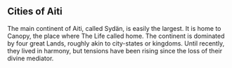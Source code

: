 
<Meta title='Setting|Cities/Cities of Aiti' />

## Cities of Aiti

The main continent of Aiti, called Sydän, is easily the largest. It is home to Canopy, the place where The Life called home. The continent is 
dominated by four great Lands, roughly akin to city-states or kingdoms. Until recently, they lived in harmony, but tensions have been rising since the 
loss of their divine mediator.